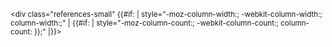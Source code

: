 <small><div class="references-small" {{#if: {{{colwidth|}}}| style="-moz-column-width:{{{colwidth}}}; -webkit-column-width:{{{colwidth}}}; column-width:{{{colwidth}}};" | {{#if: {{{1|}}}| style="-moz-column-count:{{{1}}}; -webkit-column-count:{{{1}}}; column-count:{{{1}}} }};" |}}>
<references /></div></small>